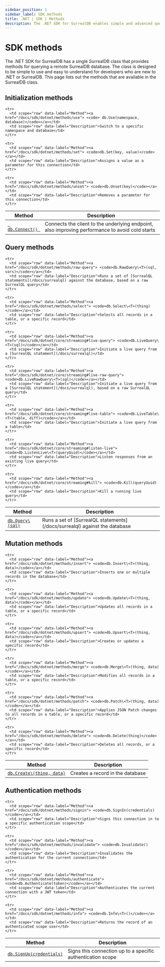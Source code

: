```yaml
---
sidebar_position: 1
sidebar_label: SDK methods
title: .NET | SDK | Methods
description: The .NET SDK for SurrealDB enables simple and advanced querying of a remote or embedded database.
---
```


# SDK methods

The .NET SDK for SurrealDB has a single SurrealDB class that provides methods for querying a remote SurrealDB database.
The class is designed to be simple to use and easy to understand for developers who are new to .NET or SurrealDB.
This page lists out the methods that are available in the SurrealDB class.

## Initialization methods

<table>
  <thead>
    <tr>
      <th scope="col">Method</th>
      <th scope="col">Description</th>
    </tr>
  </thead>

  <tbody>
    <tr>
      <td scope="row" data-label="Method"><a href="/docs/sdk/dotnet/methods/connect"> <code> db.Connect() </code></a></td>
      <td scope="row" data-label="Description">Connects the client to the underlying endpoint, also improving performance to avoid cold starts</td>
    </tr>

    <tr>
      <td scope="row" data-label="Method"><a href="/docs/sdk/dotnet/methods/use"> <code> db.Use(namespace, database)</code></a></td>
      <td scope="row" data-label="Description">Switch to a specific namespace and database</td>
    </tr>

    <tr>
      <td scope="row" data-label="Method"><a href="/docs/sdk/dotnet/methods/set"> <code>db.Set(key, value)</code></a></td>
      <td scope="row" data-label="Description">Assigns a value as a parameter for this connection</td>
    </tr>

    <tr>
      <td scope="row" data-label="Method"><a href="/docs/sdk/dotnet/methods/unset"> <code>db.Unset(key)</code></a></td>
      <td scope="row" data-label="Description">Removes a parameter for this connection</td>
    </tr>
  </tbody>
</table>

## Query methods

<table>
  <thead>
    <tr>
      <th scope="col">Method</th>
      <th scope="col">Description</th>
    </tr>
  </thead>

  <tbody>
    <tr>
      <td scope="row" data-label="Method"><a href="/docs/sdk/dotnet/methods/query"> <code>db.Query\<T>(sql)</code></a></td>
      <td scope="row" data-label="Description">Runs a set of [SurrealQL statements](/docs/surrealql) against the database</td>
    </tr>

    <tr>
      <td scope="row" data-label="Method"><a href="/docs/sdk/dotnet/methods/raw-query"> <code>db.RawQuery\<T>(sql, vars)</code></a></td>
      <td scope="row" data-label="Description">Runs a set of [SurrealQL statements](/docs/surrealql) against the database, based on a raw SurrealQL query</td>
    </tr>

    <tr>
      <td scope="row" data-label="Method"><a href="/docs/sdk/dotnet/methods/select"> <code>db.Select\<T>(thing)</code></a></td>
      <td scope="row" data-label="Description">Selects all records in a table, or a specific record</td>
    </tr>

    <tr>
      <td scope="row" data-label="Method"><a href="/docs/sdk/dotnet/core/streaming#live-query"> <code>db.LiveQuery\<T>(sql)</code></a></td>
      <td scope="row" data-label="Description">Initiate a live query from a [SurrealQL statement](/docs/surrealql)</td>
    </tr>

    <tr>
      <td scope="row" data-label="Method"><a href="/docs/sdk/dotnet/core/streaming#live-raw-query"> <code>db.LiveRawQuery\<T>(sql)</code></a></td>
      <td scope="row" data-label="Description">Initiate a live query from a [SurrealQL statement](/docs/surrealql), based on a raw SurrealQL query</td>
    </tr>

    <tr>
      <td scope="row" data-label="Method"><a href="/docs/sdk/dotnet/core/streaming#live-table"> <code>db.LiveTable\<T>(table, diff)</code></a></td>
      <td scope="row" data-label="Description">Initiate a live query from a table</td>
    </tr>

    <tr>
      <td scope="row" data-label="Method"><a href="/docs/sdk/dotnet/core/streaming#listen-live"> <code>db.ListenLive\<T>(queryUuid)</code></a></td>
      <td scope="row" data-label="Description">Listen responses from an existing live query</td>
    </tr>

    <tr>
      <td scope="row" data-label="Method"><a href="/docs/sdk/dotnet/core/streaming#kill"> <code>db.Kill(queryUuid)</code></a></td>
      <td scope="row" data-label="Description">Kill a running live query</td>
    </tr>
  </tbody>
</table>

## Mutation methods

<table>
  <thead>
    <tr>
      <th scope="col">Method</th>
      <th scope="col">Description</th>
    </tr>
  </thead>

  <tbody>
    <tr>
      <td scope="row" data-label="Method"><a href="/docs/sdk/dotnet/methods/create"> <code>db.Create\<T>(thing, data)</code></a></td>
      <td scope="row" data-label="Description">Creates a record in the database</td>
    </tr>

    <tr>
      <td scope="row" data-label="Method"><a href="/docs/sdk/dotnet/methods/insert"> <code>db.Insert\<T>(thing, data)</code></a></td>
      <td scope="row" data-label="Description">Inserts one or multiple records in the database</td>
    </tr>

    <tr>
      <td scope="row" data-label="Method"><a href="/docs/sdk/dotnet/methods/update"> <code>db.Update\<T>(thing, data)</code></a></td>
      <td scope="row" data-label="Description">Updates all records in a table, or a specific record</td>
    </tr>

    <tr>
      <td scope="row" data-label="Method"><a href="/docs/sdk/dotnet/methods/upsert"> <code>db.Upsert\<T>(thing, data)</code></a></td>
      <td scope="row" data-label="Description">Creates or updates a specific record</td>
    </tr>

    <tr>
      <td scope="row" data-label="Method"><a href="/docs/sdk/dotnet/methods/merge"> <code>db.Merge\<T>(thing, data)</code></a></td>
      <td scope="row" data-label="Description">Modifies all records in a table, or a specific record</td>
    </tr>

    <tr>
      <td scope="row" data-label="Method"><a href="/docs/sdk/dotnet/methods/patch"> <code>db.Patch\<T>(thing, data)</code></a></td>
      <td scope="row" data-label="Description">Applies JSON Patch changes to all records in a table, or a specific record</td>
    </tr>

    <tr>
      <td scope="row" data-label="Method"><a href="/docs/sdk/dotnet/methods/delete"> <code>db.Delete(thing)</code></a></td>
      <td scope="row" data-label="Description">Deletes all records, or a specific record</td>
    </tr>
  </tbody>
</table>

## Authentication methods

<table>
  <thead>
    <tr>
      <th scope="col">Method</th>
      <th scope="col">Description</th>
    </tr>
  </thead>

  <tbody>
    <tr>
      <td scope="row" data-label="Method"><a href="/docs/sdk/dotnet/methods/signup"> <code>db.SignUp(credentials)</code></a></td>
      <td scope="row" data-label="Description">Signs this connection up to a specific authentication scope</td>
    </tr>

    <tr>
      <td scope="row" data-label="Method"><a href="/docs/sdk/dotnet/methods/signin"> <code>db.SignIn(credentials)</code></a></td>
      <td scope="row" data-label="Description">Signs this connection in to a specific authentication scope</td>
    </tr>

    <tr>
      <td scope="row" data-label="Method"><a href="/docs/sdk/dotnet/methods/invalidate"> <code>db.Invalidate()</code></a></td>
      <td scope="row" data-label="Description">Invalidates the authentication for the current connection</td>
    </tr>

    <tr>
      <td scope="row" data-label="Method"><a href="/docs/sdk/dotnet/methods/authenticate"> <code>db.Authenticate(token)</code></a></td>
      <td scope="row" data-label="Description">Authenticates the current connection with a JWT token</td>
    </tr>

    <tr>
      <td scope="row" data-label="Method"><a href="/docs/sdk/dotnet/methods/info"> <code>db.Info\<T>()</code></a></td>
      <td scope="row" data-label="Description">Returns the record of an authenticated scope user</td>
    </tr>
  </tbody>
</table>
